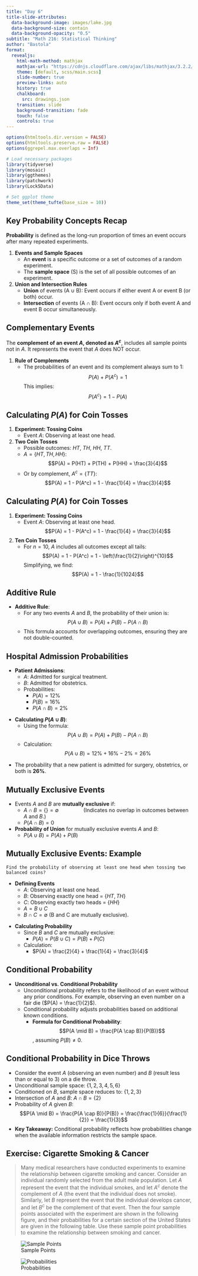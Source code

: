 ```yaml
---
title: "Day 6"
title-slide-attributes:
  data-background-image: images/lake.jpg
  data-background-size: contain
  data-background-opacity: "0.5"
subtitle: "Math 216: Statistical Thinking"
author: "Bastola"
format:
  revealjs:
    html-math-method: mathjax
    mathjax-url: "https://cdnjs.cloudflare.com/ajax/libs/mathjax/3.2.2/MathJax.js" 
    theme: [default, scss/main.scss]
    slide-number: true
    preview-links: auto
    history: true
    chalkboard: 
      src: drawings.json
    transition: slide
    background-transition: fade    
    touch: false
    controls: true
---
```


```r
options(htmltools.dir.version = FALSE)
options(htmltools.preserve.raw = FALSE)
options(ggrepel.max.overlaps = Inf)

# Load necessary packages
library(tidyverse)
library(mosaic)
library(ggthemes)
library(patchwork)
library(Lock5Data)

# Set ggplot theme
theme_set(theme_tufte(base_size = 10))
```

## Key Probability Concepts Recap

::: cle3
::: font70


**Probability** is defined as the long-run proportion of times an event occurs after many repeated experiments.

1. **Events and Sample Spaces**
   - An **event** is a specific outcome or a set of outcomes of a random experiment.
   - The **sample space** (S) is the set of all possible outcomes of an experiment.

2. **Union and Intersection Rules**
   - **Union** of events (A $\cup$ B): Event occurs if either event A or event B (or both) occur.
   - **Intersection** of events (A $\cap$ B): Event occurs only if both event A and event B occur simultaneously.


:::
:::

## Complementary Events

::: cle6
::: font70


The **complement of an event $A$, denoted as $A^c$**, includes all sample points not in $A$. It represents the event that $A$ does NOT occur.

1. **Rule of Complements**
   - The probabilities of an event and its complement always sum to 1:
     $$P(A)+P(A^c)=1$$
     This implies:
     $$P(A^c)=1-P(A)$$


:::
:::

## Calculating $P(A)$ for Coin Tosses

::: cle12
::: font50


1. **Experiment: Tossing Coins**
   - Event $A$: Observing at least one head.

2. **Two Coin Tosses**
   - Possible outcomes: $HT$, $TH$, $HH$, $TT$.
   - $A = \{HT, TH, HH\}$:
     $$P(A) = P(HT) + P(TH) + P(HH) = \frac{3}{4}$$
   - Or by complement, $A^c = \{TT\}$:
     $$P(A) = 1 - P(A^c) = 1 - \frac{1}{4} = \frac{3}{4}$$


:::
:::

## Calculating $P(A)$ for Coin Tosses 

::: cle8
::: font60


1. **Experiment: Tossing Coins**
   - Event $A$: Observing at least one head.
   $$P(A) = 1 - P(A^c) = 1 - \frac{1}{4} = \frac{3}{4}$$

2. **Ten Coin Tosses**
   - For $n = 10$, $A$ includes all outcomes except all tails:
     $$P(A) = 1 - P(A^c) = 1 - \left(\frac{1}{2}\right)^{10}$$
     Simplifying, we find:
     $$P(A) = 1 - \frac{1}{1024}$$


:::
:::

## Additive Rule

::: cle14
::: font60


- **Additive Rule**:
  - For any two events $A$ and $B$, the probability of their union is:
    $$P(A \cup B)=P(A)+P(B)-P(A \cap B)$$
  - This formula accounts for overlapping outcomes, ensuring they are not double-counted.

:::
:::


## Hospital Admission Probabilities

::: cle13
::: font60

::: row
::: left

- **Patient Admissions**:
  - $A$: Admitted for surgical treatment.
  - $B$: Admitted for obstetrics.
  - Probabilities:
    - $P(A) = 12\%$
    - $P(B) = 16\%$
    - $P(A \cap B) = 2\%$

:::

::: right

- **Calculating $P(A \cup B)$**:
  - Using the formula:
    $$P(A \cup B) = P(A) + P(B) - P(A \cap B)$$
  - Calculation:
    $$P(A \cup B) = 12\% + 16\% - 2\% = 26\%$$

:::
:::

- The probability that a new patient is admitted for surgery, obstetrics, or both is **26%**.

:::
:::


## Mutually Exclusive Events

::: name


- Events $A$ and $B$ are **mutually exclusive** if:
  - $A \cap B = \{\} = \emptyset \qquad \qquad$ (Indicates no overlap in outcomes between $A$ and $B$.)
  - $P(A \cap B) = 0$

- **Probability of Union** for mutually exclusive events $A$ and $B$:
    - $P(A \cup B) = P(A) + P(B)$
    
:::


## Mutually Exclusive Events: Example

    Find the probability of observing at least one head when tossing two balanced coins?

::: cle10
::: font60


::: row
::: left

- **Defining Events**
  - $A$: Observing at least one head.
  - $B$: Observing exactly one head = $\{HT, TH\}$
  - $C$: Observing exactly two heads = $\{HH\}$
  - $A = B \cup C$
  - $B \cap C = \emptyset$ (B and C are mutually exclusive).

:::

::: right

- **Calculating Probability**
  - Since $B$ and $C$ are mutually exclusive:
    - $P(A) = P(B \cup C) = P(B) + P(C)$
  - Calculation:
    - $P(A) = \frac{2}{4} + \frac{1}{4} = \frac{3}{4}$

:::
:::

:::
:::


## Conditional Probability

::: cle7
::: font70


- **Unconditional vs. Conditional Probability**
  - Unconditional probability refers to the likelihood of an event without any prior conditions. For example, observing an even number on a fair die ($P(A) = \frac{1}{2}$).
  - Conditional probability adjusts probabilities based on additional known conditions. 
    - **Formula for Conditional Probability**: $$P(A \mid B) = \frac{P(A \cap B)}{P(B)}$$, assuming $P(B) \neq 0$.
:::
:::


## Conditional Probability in Dice Throws {.font80}

::: cle6
::: font80


  - Consider the event $A$ (observing an even number) and $B$ (result less than or equal to $3$) on a die throw.
  - Unconditional sample space: $\{1, 2, 3, 4, 5, 6\}$
  - Conditioned on $B$, sample space reduces to: $\{1, 2, 3\}$
  - Intersection of $A$ and $B$: $A \cap B = \{2\}$
  - Probability of $A$ given $B$: 
    $$P(A \mid B) = \frac{P(A \cap B)}{P(B)} = \frac{\frac{1}{6}}{\frac{1}{2}} = \frac{1}{3}$$
  - **Key Takeaway:** Conditional probability reflects how probabilities change when the available information restricts the sample space.
    

:::
:::



## Exercise: Cigarette Smoking $\&$ Cancer 

::: font50
> Many medical researchers have conducted experiments to examine the relationship between cigarette smoking and cancer. Consider an individual randomly selected from the adult male population. Let $A$ represent the event that the individual smokes, and let $A^c$ denote the complement of $A$ (the event that the individual does not smoke). Similarly, let $B$ represent the event that the individual develops cancer, and let $B^c$ be the complement of that event. Then the four sample points associated with the experiment are shown in the following figure, and their probabilities for a certain section of the United States are given in the following table. Use these sample point probabilities to examine the relationship between smoking and cancer.  
:::

::: row
::: left
![Sample Points](images/venn_smoke_cancer.png)
:::

::: right

![Probabilities](images/2waytable_SC.png)
:::
:::

